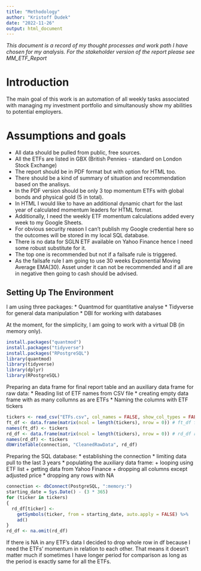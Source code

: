 ```yaml
---
title: "Methodology"
author: "Kristoff Dudek"
date: "2022-11-26"
output: html_document
---
```

*This document is a record of my thought processes and work path I have chosen for my analysis. For the stakeholder version of the report please see MM_ETF_Report*

# Introduction
The main goal of this work is an automation of all weekly tasks associated with managing my investment portfolio and simultanously show my abilities to potential employers.

# Assumptions and goals
* All data should be pulled from public, free sources.
* All the ETFs are listed in GBX (British Pennies - standard on London Stock Exchange)
* The report should be in PDF format but with option for HTML too.
* There should be a kind of summary of situation and recommendation based on the analisys.
* In the PDF version  should be only 3 top momentum ETFs with global bonds and physical gold (5 in total).
* In HTML I would like to have an additional dynamic chart for the last year of calculated momentum leaders for HTML format.
* Additionally, I need the weekly ETF momentum calculations added every week to my Google Sheets.
* For obvious security reason I can't publish my Google credential here so the outcomes will be stored in my local SQL database.
* There is no data for SGLN ETF available on Yahoo Finance hence I need some robust substitute for it.
* The top one is recommended but not if a failsafe rule is triggered.
* As the failsafe rule I am going to use 30 weeks Exponential Moving Average EMA(30). Asset under it can not be recommended and if all are in negative then going to cash should be advised.

## Setting Up The Environment

I am using three packages:
* Quantmod for quantitative analyse
* Tidyverse for general data manipulation
* DBI for working with databases

At the moment, for the simplicity, I am going to work with a virtual DB (in memory only).

```r
install.packages("quantmod")
install.packages("tidyverse")
install.packages("RPostgreSQL")
library(quantmod)
library(tidyverse)
library(dplyr)
library(RPostgreSQL)
```
Preparing an data frame for final report table and an auxiliary data frame for raw data:
* Reading list of ETF names from CSV file
* creating empty data frame with as many collumns as are ETFs
* Naming the columns with ETF tickers
```r
tickers <- read_csv("ETFs.csv", col_names = FALSE, show_col_types = FALSE)  %>% as.character() # list of ETFs' tickers
ft_df <- data.frame(matrix(ncol = length(tickers), nrow = 0)) # ft_df final table data frame 
names(ft_df) <- tickers
rd_df <- data.frame(matrix(ncol = length(tickers), nrow = 0)) # rd_df raw data data frame 
names(rd_df) <- tickers
dbWriteTable(connection, "CleanedRawData", rd_df)
```
Preparing the SQL database:
* establishing the connection
* limiting data pull to the last 3 years
* populating the auxiliary data frame:
  + looping using ETF list
  + getting data from Yahoo Finance
  + dropping all columns except adjusted price
* dropping any rows with NA
```r
connection <- dbConnect(PostgreSQL, ":memory:")
starting_date = Sys.Date() - (3 * 365)
for (ticker in tickers)
{
  rd_df[ticker] <- 
    getSymbols(ticker, from = starting_date, auto.apply = FALSE) %>% 
    ad()
}
rd_df <- na.omit(rd_df)
```
If there is NA in any ETF's data I decided to drop whole row in df because I need the ETFs' momentum in relation to each other. That means it doesn't matter much if sometimes I have longer period for comparison as long as the period is exactly same for all the ETFs.
